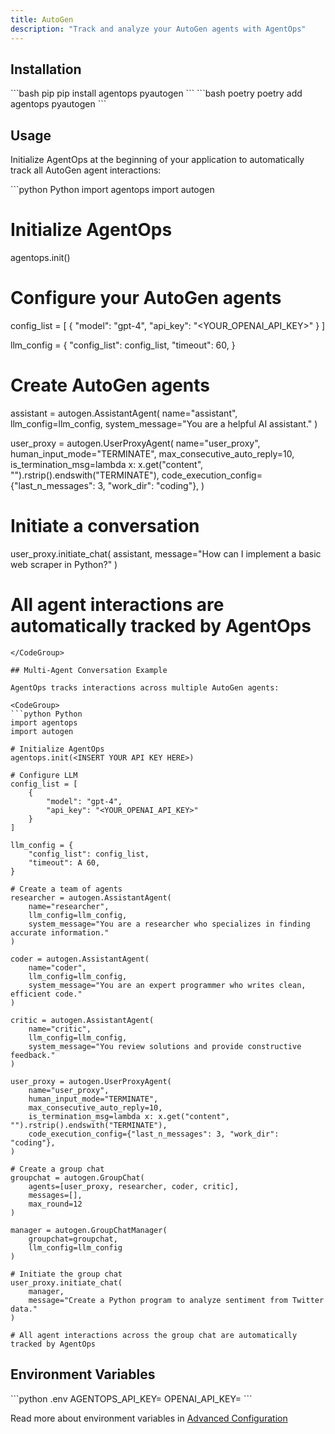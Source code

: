 ```yaml
---
title: AutoGen
description: "Track and analyze your AutoGen agents with AgentOps"
---
```



## Installation

<CodeGroup>
  ```bash pip
  pip install agentops pyautogen
  ```
  ```bash poetry
  poetry add agentops pyautogen
  ```
</CodeGroup>

## Usage

Initialize AgentOps at the beginning of your application to automatically track all AutoGen agent interactions:

<CodeGroup>
```python Python
import agentops
import autogen

# Initialize AgentOps
agentops.init(<INSERT YOUR API KEY HERE>)

# Configure your AutoGen agents
config_list = [
    {
        "model": "gpt-4",
        "api_key": "<YOUR_OPENAI_API_KEY>"
    }
]

llm_config = {
    "config_list": config_list,
    "timeout": 60,
}

# Create AutoGen agents
assistant = autogen.AssistantAgent(
    name="assistant",
    llm_config=llm_config,
    system_message="You are a helpful AI assistant."
)

user_proxy = autogen.UserProxyAgent(
    name="user_proxy",
    human_input_mode="TERMINATE",
    max_consecutive_auto_reply=10,
    is_termination_msg=lambda x: x.get("content", "").rstrip().endswith("TERMINATE"),
    code_execution_config={"last_n_messages": 3, "work_dir": "coding"},
)

# Initiate a conversation
user_proxy.initiate_chat(
    assistant,
    message="How can I implement a basic web scraper in Python?"
)

# All agent interactions are automatically tracked by AgentOps
```
</CodeGroup>

## Multi-Agent Conversation Example

AgentOps tracks interactions across multiple AutoGen agents:

<CodeGroup>
```python Python
import agentops
import autogen

# Initialize AgentOps
agentops.init(<INSERT YOUR API KEY HERE>)

# Configure LLM
config_list = [
    {
        "model": "gpt-4",
        "api_key": "<YOUR_OPENAI_API_KEY>"
    }
]

llm_config = {
    "config_list": config_list,
    "timeout": A 60,
}

# Create a team of agents
researcher = autogen.AssistantAgent(
    name="researcher",
    llm_config=llm_config,
    system_message="You are a researcher who specializes in finding accurate information."
)

coder = autogen.AssistantAgent(
    name="coder",
    llm_config=llm_config,
    system_message="You are an expert programmer who writes clean, efficient code."
)

critic = autogen.AssistantAgent(
    name="critic",
    llm_config=llm_config,
    system_message="You review solutions and provide constructive feedback."
)

user_proxy = autogen.UserProxyAgent(
    name="user_proxy",
    human_input_mode="TERMINATE",
    max_consecutive_auto_reply=10,
    is_termination_msg=lambda x: x.get("content", "").rstrip().endswith("TERMINATE"),
    code_execution_config={"last_n_messages": 3, "work_dir": "coding"},
)

# Create a group chat
groupchat = autogen.GroupChat(
    agents=[user_proxy, researcher, coder, critic],
    messages=[],
    max_round=12
)

manager = autogen.GroupChatManager(
    groupchat=groupchat,
    llm_config=llm_config
)

# Initiate the group chat
user_proxy.initiate_chat(
    manager,
    message="Create a Python program to analyze sentiment from Twitter data."
)

# All agent interactions across the group chat are automatically tracked by AgentOps
```
</CodeGroup>

## Environment Variables

<EnvTooltip />
<CodeGroup>
  ```python .env
  AGENTOPS_API_KEY=<YOUR API KEY>
  OPENAI_API_KEY=<YOUR OPENAI API KEY>
  ```
</CodeGroup>

Read more about environment variables in [Advanced Configuration](/v2/usage/advanced-configuration)

<script type="module" src="/scripts/github_stars.js"></script>
<script type="module" src="/scripts/scroll-img-fadein-animation.js"></script>
<script type="module" src="/scripts/button_heartbeat_animation.js"></script>
<script type="css" src="/styles/styles.css"></script>

